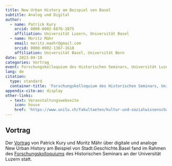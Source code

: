 ```yaml
---
title: New Urban History am Beispiel von Basel
subtitle: Analog und Digital
author:
  - name: Patrick Kury
    orcid: 0000-0002-6876-2875
    affiliation: Universität Luzern, Universität Basel
  - name: Moritz Mähr
    email: moritz.maehr@gmail.com
    orcid: 0000-0002-1367-1618
    affiliation: Universität Basel, Universität Bern
date: 2023-04-18
categories: Vortrag
event: Forschungskolloquium des Historischen Seminars, Universität Luzern
lang: de
citation:
  type: standard
  container-title: 'Forschungskolloquium des Historischen Seminars, Universität Luzern'
appendix-cite-as: display
other-links:
  - text: Veranstaltungswebseite
    icon: house
    href: 'https://www.unilu.ch/fakultaeten/kultur-und-sozialwissenschaftliche-fakultaet/institute/historisches-seminar/agenda/archiv/new-urban-history-am-beispiel-von-basel-analog-und-digital-7302/'
---
```


## Vortrag

Der [Vortrag](https://www.unilu.ch/fakultaeten/kultur-und-sozialwissenschaftliche-fakultaet/institute/historisches-seminar/agenda/archiv/new-urban-history-am-beispiel-von-basel-analog-und-digital-7302/) von Patrick Kury und Moritz Mähr über digitale und analoge New Urban History am Beispiel von Stadt.Geschichte.Basel fand im Rahmen des [Forschungskolloquiums](https://www.unilu.ch/fakultaeten/kultur-und-sozialwissenschaftliche-fakultaet/institute/historisches-seminar/agenda/forschungskolloquium/) des Historischen Seminars an der Universität Luzern statt.